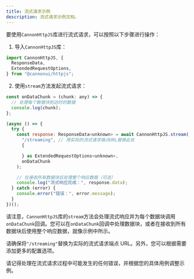 ```yaml
---
title: 流式请求示例
description: 流式请求示例文档。
---
```


要使用`CannonHttpJS`库进行流式请求，可以按照以下步骤进行操作：

1. 导入`CannonHttpJS`库：

```javascript
import CannonHttpJS, {
  ResponseData,
  ExtendedRequestOptions,
} from "@cannonui/httpjs";
```

2. 使用`stream`方法发起流式请求：

```javascript
const onDataChunk = (chunk: any) => {
  // 处理每个数据块到达时的数据
  console.log(chunk);
};

(async () => {
  try {
    const response: ResponseData<unknown> = await CannonHttpJS.stream(
      "/streaming", // 用实际的流式请求端点URL替换此处
      {

      } as ExtendedRequestOptions<unknown>,
      onDataChunk
    );

    // 在接收所有数据块后处理整个响应数据（可选）
    console.log("流式响应完成：", response.data);
  } catch (error) {
    console.error("错误：", error.message);
  }
})();
```

请注意，`CannonHttpJS`库的`stream`方法会处理流式响应并为每个数据块调用`onDataChunk`回调。您可以在`onDataChunk`回调中处理数据块，或者在接收到所有数据块后使用整个响应数据，就像示例中所示。

请确保将`"/streaming"`替换为实际的流式请求端点 URL。另外，您可以根据需要添加更多的配置选项。

请记得处理在流式请求过程中可能发生的任何错误，并根据您的具体用例调整示例。
